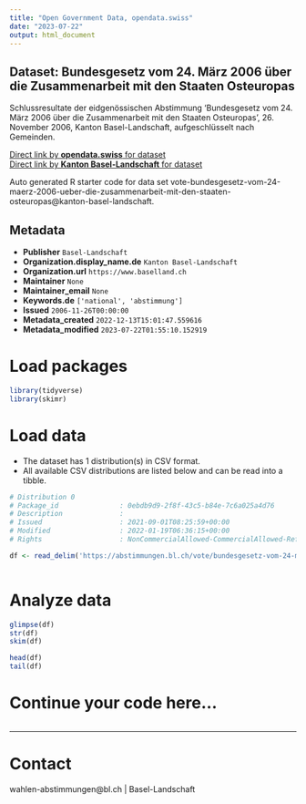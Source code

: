 ```yaml
---
title: "Open Government Data, opendata.swiss"
date: "2023-07-22"
output: html_document
---
```


## Dataset: Bundesgesetz vom 24. März 2006 über die Zusammenarbeit mit den Staaten Osteuropas

Schlussresultate der eidgenössischen Abstimmung 'Bundesgesetz vom 24. März 2006 über die Zusammenarbeit mit den Staaten Osteuropas', 26. November 2006, Kanton Basel-Landschaft, aufgeschlüsselt nach Gemeinden.

[Direct link by **opendata.swiss** for dataset](https://opendata.swiss/de/dataset/bundesgesetz-vom-24-marz-2006-uber-die-zusammenarbeit-mit-den-staaten-osteuropas)<br>
[Direct link by **Kanton Basel-Landschaft** for dataset](https://abstimmungen.bl.ch/vote/bundesgesetz-vom-24-maerz-2006-ueber-die-zusammenarbeit-mit-den-staaten-osteuropas/data)

Auto generated R starter code for data set vote-bundesgesetz-vom-24-maerz-2006-ueber-die-zusammenarbeit-mit-den-staaten-osteuropas@kanton-basel-landschaft.

## Metadata

- **Publisher** `Basel-Landschaft`
- **Organization.display_name.de** `Kanton Basel-Landschaft`
- **Organization.url** `https://www.baselland.ch`
- **Maintainer** `None`
- **Maintainer_email** `None`
- **Keywords.de** `['national', 'abstimmung']`
- **Issued** `2006-11-26T00:00:00`
- **Metadata_created** `2022-12-13T15:01:47.559616`
- **Metadata_modified** `2023-07-22T01:55:10.152919`


# Load packages

```r

library(tidyverse)
library(skimr)

```

# Load data

-   The dataset has 1 distribution(s) in CSV format.
-   All available CSV distributions are listed below and can be read into a tibble.

```r

# Distribution 0
# Package_id               : 0ebdb9d9-2f8f-43c5-b84e-7c6a025a4d76
# Description              : 
# Issued                   : 2021-09-01T08:25:59+00:00
# Modified                 : 2022-01-19T06:36:15+00:00
# Rights                   : NonCommercialAllowed-CommercialAllowed-ReferenceRequired

df <- read_delim('https://abstimmungen.bl.ch/vote/bundesgesetz-vom-24-maerz-2006-ueber-die-zusammenarbeit-mit-den-staaten-osteuropas/data-csv')



```

# Analyze data

```r

glimpse(df)
str(df)
skim(df)

head(df)
tail(df)

```

# Continue your code here...

```r

```

------------------------------------------------------------------------

# Contact

wahlen-abstimmungen@bl.ch | Basel-Landschaft
